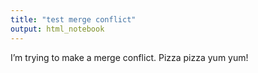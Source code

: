 ```yaml
---
title: "test merge conflict"
output: html_notebook
---
```



I'm trying to make a merge conflict. Pizza pizza yum yum!
